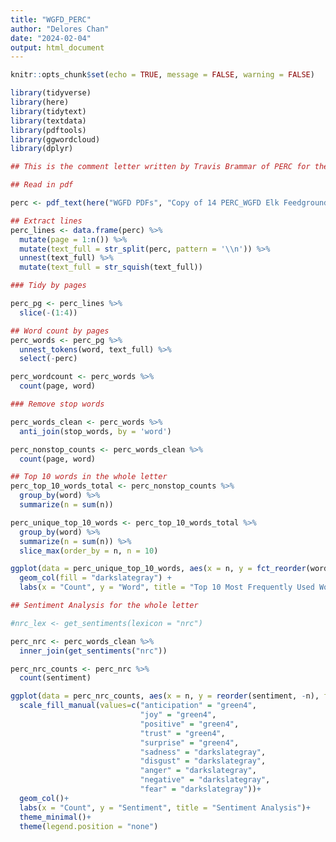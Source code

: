 ```yaml
---
title: "WGFD_PERC"
author: "Delores Chan"
date: "2024-02-04"
output: html_document
---
```


```r
knitr::opts_chunk$set(echo = TRUE, message = FALSE, warning = FALSE)

library(tidyverse)
library(here)
library(tidytext)
library(textdata)
library(pdftools)
library(ggwordcloud)
library(dplyr)
```


```r
## This is the comment letter written by Travis Brammar of PERC for the WGFD request for comments and feedback on the Draft Elk Management Plan. 

## Read in pdf

perc <- pdf_text(here("WGFD PDFs", "Copy of 14 PERC_WGFD Elk Feedground Plan Comment.pdf"))

```


```r
## Extract lines
perc_lines <- data.frame(perc) %>% 
  mutate(page = 1:n()) %>%
  mutate(text_full = str_split(perc, pattern = '\\n')) %>% 
  unnest(text_full) %>% 
  mutate(text_full = str_squish(text_full))
```


```r
### Tidy by pages

perc_pg <- perc_lines %>% 
  slice(-(1:4))
```


```r
## Word count by pages
perc_words <- perc_pg %>% 
  unnest_tokens(word, text_full) %>% 
  select(-perc)

perc_wordcount <- perc_words %>% 
  count(page, word)
```


```r
### Remove stop words

perc_words_clean <- perc_words %>% 
  anti_join(stop_words, by = 'word')

perc_nonstop_counts <- perc_words_clean %>% 
  count(page, word)
```


```r
## Top 10 words in the whole letter
perc_top_10_words_total <- perc_nonstop_counts %>% 
  group_by(word) %>%
  summarize(n = sum(n))

perc_unique_top_10_words <- perc_top_10_words_total %>%
  group_by(word) %>%
  summarize(n = sum(n)) %>%
  slice_max(order_by = n, n = 10)

ggplot(data = perc_unique_top_10_words, aes(x = n, y = fct_reorder(word, n))) +
  geom_col(fill = "darkslategray") +
  labs(x = "Count", y = "Word", title = "Top 10 Most Frequently Used Words")
```

```r
## Sentiment Analysis for the whole letter

#nrc_lex <- get_sentiments(lexicon = "nrc")

perc_nrc <- perc_words_clean %>% 
  inner_join(get_sentiments("nrc"))

perc_nrc_counts <- perc_nrc %>% 
  count(sentiment)

ggplot(data = perc_nrc_counts, aes(x = n, y = reorder(sentiment, -n), fill = sentiment))+
  scale_fill_manual(values=c("anticipation" = "green4",
                             "joy" = "green4",
                             "positive" = "green4",
                             "trust" = "green4",
                             "surprise" = "green4",
                             "sadness" = "darkslategray",
                             "disgust" = "darkslategray",
                             "anger" = "darkslategray",
                             "negative" = "darkslategray",
                             "fear" = "darkslategray"))+
  geom_col()+
  labs(x = "Count", y = "Sentiment", title = "Sentiment Analysis")+
  theme_minimal()+
  theme(legend.position = "none")
```